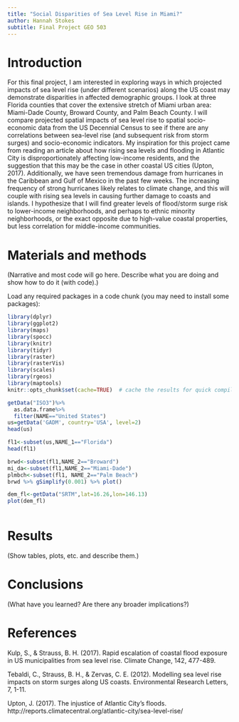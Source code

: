 ```yaml
---
title: "Social Disparities of Sea Level Rise in Miami?"
author: Hannah Stokes
subtitle: Final Project GEO 503
---
```


# Introduction
For this final project, I am interested in exploring ways in which projected impacts of sea level rise (under different scenarios) along the US coast may demonstrate disparities in affected demographic groups. I look at three Florida counties that cover the extensive stretch of Miami urban area: Miami-Dade County, Broward County, and Palm Beach County. I will compare projected spatial impacts of sea level rise to spatial socio-economic data from the US Decennial Census to see if there are any correlations between sea-level rise (and subsequent risk from storm surges) and socio-economic indicators. My inspiration for this project came from reading an article about how rising sea levels and flooding in Atlantic City is disproportionately affecting low-income residents, and the suggestion that this may be the case in other coastal US cities (Upton, 2017). Additionally, we have seen tremendous damage from hurricanes in the Caribbean and Gulf of Mexico in the past few weeks. The increasing frequency of strong hurricanes likely relates to climate change, and this will couple with rising sea levels in causing further damage to coasts and islands. I hypothesize that I will find greater levels of flood/storm surge risk to lower-income neighborhoods, and perhaps to ethnic minority neighborhoods, or the exact opposite due to high-value coastal properties, but less correlation for middle-income communities.  


# Materials and methods

(Narrative and most code will go here.  Describe what you are doing and show how to do it (with code).)




Load any required packages in a code chunk (you may need to install some packages):

```r
library(dplyr)
library(ggplot2)
library(maps)
library(spocc)
library(knitr)
library(tidyr)
library(raster)
library(rasterVis)
library(scales)
library(rgeos)
library(maptools)
knitr::opts_chunk$set(cache=TRUE)  # cache the results for quick compiling
```





```r
getData("ISO3")%>%
  as.data.frame%>%
  filter(NAME=="United States")
us=getData('GADM', country='USA', level=2)
head(us)

fl1<-subset(us,NAME_1=="Florida")
head(fl1)

brwd<-subset(fl1,NAME_2=="Broward")
mi_da<-subset(fl1,NAME_2=="Miami-Dade")
plmbch<-subset(fl1, NAME_2=="Palm Beach")
brwd %>% gSimplify(0.001) %>% plot()

dem_fl<-getData("SRTM",lat=16.26,lon=146.13)
plot(dem_fl)



```


# Results

(Show tables, plots, etc. and describe them.)

# Conclusions

(What have you learned?  Are there any broader implications?)

# References
Kulp, S., & Strauss, B. H. (2017). Rapid escalation of coastal flood exposure in US municipalities from sea
level rise. Climate Change, 142, 477-489.

Tebaldi, C., Strauss, B. H., & Zervas, C. E. (2012). Modelling sea level rise impacts on storm surges along US coasts. Environmental Research Letters, 7, 1-11. 

Upton, J. (2017). The injustice of Atlantic City's floods.        http://reports.climatecentral.org/atlantic-city/sea-level-rise/

